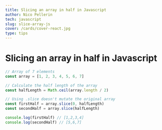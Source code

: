 ```yaml
---
title: Slicing an array in half in Javascript
author: Nico Pellerin
tech: javascript
slug: slice-array-js
cover: /cards/cover-react.jpg
type: tips
---
```


<SEO title="Slicing an array in half in Javascript" />

# Slicing an array in half in Javascript

<Spacer margin="6rem 0 4rem 0" />

```jsx
// Array of 7 elements
const array = [1, 2, 3, 4, 5, 6, 7]

// Calculate the half length of the array
const halfLength = Math.ceil(array.length / 2)

// Using .slice doesn't mutate the original array
const firstHalf = array.slice(0, halfLength)
const secondHalf = array.slice(halfLength)

console.log(firstHalf) // [1,2,3,4]
console.log(secondHalf) // [5,6,7]
```

<Spacer margin="6rem 0 4rem 0" />
